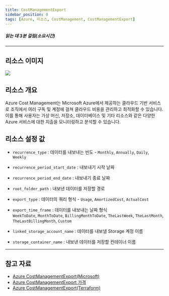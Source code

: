 ```yaml
---
title: CostManagementExport
sidebar_position: 0
tags: [Azure, 리소스, CostManagement, CostManagementExport]
---
```





##### 읽는 데 3분 걸림(소요시간)

*****

## 리소스 이미지
<img src={icon} />

## 리소스 개요
Azure Cost Management는 Microsoft Azure에서 제공하는 클라우드 기반 서비스로 조직에서 여러 구독 및 계정에 걸쳐 클라우드 비용을 관리하고 최적화할 수 있습니다. 
이를 통해 사용자는 가상 머신, 저장소, 데이터베이스 및 기타 리소스와 같은 다양한 Azure 서비스에 대한 지출을 모니터링하고 분석할 수 있습니다.





## 리소스 설정 값
- ```recurrence_type``` : 데이터를 내보내는 빈도 - ```Monthly```, ```Annually```, ```Daily```, ```Weekly```

- ```recurrence_period_start_date``` : 내보내기 시작 날짜 

- ```recurrence_period_end_date``` : 내보내기 종료 날짜

- ```root_folder_path``` : 내보낸 데이터를 저장할 경로 

- ```export_type``` : 데이터의 쿼리 형식 - ```Usage```, ```AmortizedCost```, ```ActualCost```

- ```export_time_frame``` : 데이터를 내보내는 날짜 형식   
  ```WeekToDate```, ```MonthToDate```, ```BillingMonthToDate```, ```TheLastWeek```, ```TheLastMonth```, ```TheLastBillingMonth```, ```Custom```

- ```linked_storage_account_name``` : 데이터를 내보낼 Storage 계정 이름

- ```storage_container_name``` :   내보낸 데이터를 저장할 컨테이너 이름





*****
## 참고 자료
- [Azure CostManagementExport(Microsoft)](https://learn.microsoft.com/ko-kr/azure/cost-management-billing/cost-management-billing-overview)
- [Azure CostManagementExport 가격](https://azure.microsoft.com/en-us/pricing/details/cost-management/) 
- [Azure CostManagementExport(Terraform)](https://registry.terraform.io/providers/hashicorp/azurerm/latest/docs/resources/resource_group_cost_management_export)
